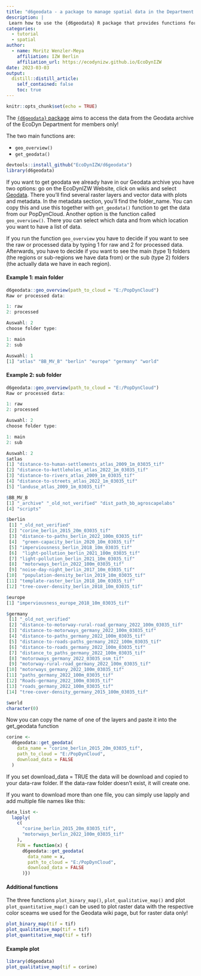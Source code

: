 ```yaml
---
title: "d6geodata - a package to manage spatial data in the Department of Ecological Dynamics of the IZW"
description: |
 Learn how to use the {d6geodata} R package that provides functions for accessing data from the Geodata archive of the Department of Ecological Dynamics. The two functions `geo_overview()` and `get_geodata()` are the main components for all members of our Department. Several other functions are within this package but only meant to be used by the Geodata Manager of the Department.
categories:
  - tutorial
  - spatial
author:
  - name: Moritz Wenzler-Meya
    affiliation: IZW Berlin
    affiliation_url: https://ecodynizw.github.io/EcoDynIZW
date: 2023-03-03
output:
  distill::distill_article:
    self_contained: false
    toc: true
---
```


```r
knitr::opts_chunk$set(echo = TRUE)
```

The [`{d6geodata}` package](https://github.com/EcoDynIZW/d6geodata) aims to access the data from the Geodata archive of the EcoDyn Department for members only!

The two main functions are:

- `geo_overview()` 
- `get_geodata()`


```r
devtools::install_github("EcoDynIZW/d6geodata")
library(d6geodata)
```

If you want to get geodata we already have in our Geodata archive you have two options: go on the EcoDynIZW Website, click on wikis and select [Geodata](https://ecodynizw.github.io/geodata.html). There you'll find several raster layers and vector data with plots and metadata. In the metadata section, you'll find the folder_name. You can copy this and use this together with `get_geodata()` function to get the data from our PopDynCloud. Another option is the function called `geo_overview()`. There you can select which data and from which location you want to have a list of data.

If you run the function `geo_overview` you have to decide if you want to see the raw or processed data by typing 1 for raw and 2 for processed data. Afterwards, you have to decide if you want to see the main (type 1) folders (the regions or sub-regions we have data from) or the sub (type 2) folders (the actually data we have in each region).

#### Example 1: main folder

```r
d6geodata::geo_overview(path_to_cloud = "E:/PopDynCloud")
Raw or processed data: 

1: raw
2: processed

Auswahl: 2
choose folder type: 

1: main
2: sub

Auswahl: 1
[1] "atlas" "BB_MV_B" "berlin" "europe" "germany" "world"

```

#### Example 2: sub folder

```r

d6geodata::geo_overview(path_to_cloud = "E:/PopDynCloud")
Raw or processed data: 

1: raw
2: processed

Auswahl: 2
choose folder type: 

1: main
2: sub

Auswahl: 2
$atlas
[1] "distance-to-human-settlements_atlas_2009_1m_03035_tif"
[2] "distance-to-kettleholes_atlas_2022_1m_03035_tif"      
[3] "distance-to-rivers_atlas_2009_1m_03035_tif"           
[4] "distance-to-streets_atlas_2022_1m_03035_tif"          
[5] "landuse_atlas_2009_1m_03035_tif"                      

$BB_MV_B
[1] "_archive" "_old_not_verified" "dist_path_bb_agroscapelabs"
[4] "scripts"                   

$berlin
 [1] "_old_not_verified"                            
 [2] "corine_berlin_2015_20m_03035_tif"            
 [3] "distance-to-paths_berlin_2022_100m_03035_tif" 
 [4]  "green-capacity_berlin_2020_10m_03035_tif"    
 [5] "imperviousness_berlin_2018_10m_03035_tif"     
 [6]  "light-pollution_berlin_2021_100m_03035_tif"  
 [7] "light-pollution_berlin_2021_10m_03035_tif"    
 [8]  "motorways_berlin_2022_100m_03035_tif"        
 [9] "noise-day-night_berlin_2017_10m_03035_tif"    
[10]  "population-density_berlin_2019_10m_03035_tif"
[11] "template-raster_berlin_2018_10m_03035_tif"    
[12] "tree-cover-density_berlin_2018_10m_03035_tif"

$europe
[1] "imperviousness_europe_2018_10m_03035_tif"

$germany
 [1] "_old_not_verified"                                          
 [2] "distance-to-motorway-rural-road_germany_2022_100m_03035_tif"
 [3] "distance-to-motorways_germany_2022_100m_03035_tif"          
 [4] "distance-to-paths_germany_2022_100m_03035_tif"              
 [5] "distance-to-roads-paths_germany_2022_100m_03035_tif"        
 [6] "distance-to-roads_germany_2022_100m_03035_tif"              
 [7] "distance_to_paths_germany_2022_100m_03035_tif"              
 [8] "motoroways_germany_2022_03035_osm_tif"                      
 [9] "motorway-rural-road_germany_2022_100m_03035_tif"            
[10] "motorways_germany_2022_100m_03035_tif"                      
[11] "paths_germany_2022_100m_03035_tif"                          
[12] "Roads-germany_2022_100m_03035_tif"                          
[13] "roads_germany_2022_100m_03035_tif"                          
[14] "tree-cover-density_germany_2015_100m_03035_tif"             

$world
character(0)
```


Now you can copy the name of one of the layers and paste it into the get_geodata function

```r
corine <-
  d6geodata::get_geodata(
    data_name = "corine_berlin_2015_20m_03035_tif",
    path_to_cloud = "E:/PopDynCloud",
    download_data = FALSE
  )
```

If you set download_data = TRUE the data will be download and copied to your data-raw folder. If the data-raw folder doesn't exist, it will create one.

If you want to download more than one file, you can simply use lapply and add multiple file names like this:

```r
data_list <-
  lapply(
    c(
      "corine_berlin_2015_20m_03035_tif",
      "motorways_berlin_2022_100m_03035_tif"
    ),
    FUN = function(x) {
      d6geodata::get_geodata(
        data_name = x,
        path_to_cloud = "E:/PopDynCloud",
        download_data = FALSE
      )})
```


#### Additional functions

The three functions `plot_binary_map()`, `plot_qualitative_map()` and plot `plot_quantitative_map()` can be used to plot raster data with the respective color sceams we used for the Geodata wiki page, but for raster data only!

```r
plot_binary_map(tif = tif)
plot_qualitative_map(tif = tif)
plot_quantitative_map(tif = tif)
```

#### Example plot

```r
library(d6geodata)
plot_qualitative_map(tif = corine)
```




